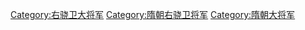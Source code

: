 [[Category:右骁卫大将军|Category:右骁卫大将军]]
[[Category:隋朝右骁卫将军|Category:隋朝右骁卫将军]]
[[Category:隋朝大将军|Category:隋朝大将军]]